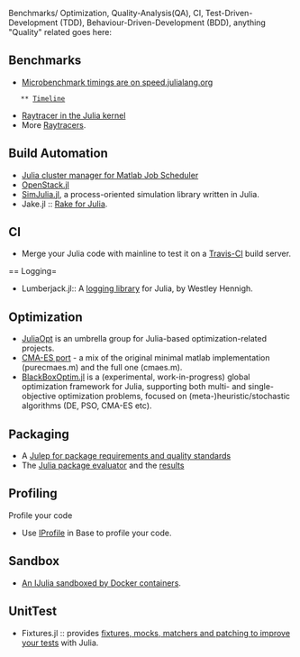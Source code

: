 Benchmarks/ Optimization, Quality-Analysis(QA), CI, Test-Driven-Development (TDD), Behaviour-Driven-Development (BDD), anything "Quality" related goes here:


== Benchmarks ==
* [http://speed.julialang.org Microbenchmark timings are on speed.julialang.org]
    ** [http://speed.julialang.org/timeline/ Timeline]
* [https://github.com/JuliaLang/julia/blob/master/test/perf/kernel/raytracer.jl Raytracer in the Julia kernel]
* More [https://github.com/jakebolewski/rays Raytracers].


== Build Automation ==
* [https://github.com/simonster/MatlabCluster.jl Julia cluster manager for Matlab Job Scheduler]
* [https://github.com/loladiro/OpenStack.jl OpenStack.jl]
* [https://github.com/BenLauwens/SimJulia.jl SimJulia.jl ], a process-oriented simulation library written in Julia.
* Jake.jl :: [https://github.com/nolta/Jake.jl Rake for Julia].


== CI ==
* Merge your Julia code with mainline to test it on a [https://travis-ci.org/JuliaLang/ Travis-CI] build server.


== Logging= 
* Lumberjack.jl:: A [https://github.com/forio/Lumberjack.jl logging library] for Julia, by Westley Hennigh.


== Optimization == 
* [http://juliaopt.org/ JuliaOpt] is an umbrella group for Julia-based optimization-related projects.
* [https://github.com/Staross/JuliaCMAES CMA-ES port] - a mix of the original minimal matlab implementation (purecmaes.m) and the full one (cmaes.m).
* [https://github.com/robertfeldt/BlackBoxOptim.jl BlackBoxOptim.jl] is a (experimental, work-in-progress) global optimization framework for Julia, supporting both multi- and single-objective optimization problems, focused on (meta-)heuristic/stochastic algorithms (DE, PSO, CMA-ES etc).


== Packaging ==
* A [https://gist.github.com/IainNZ/6086173 Julep for package requirements and quality standards]
* The [https://github.com/IainNZ/PackageEvaluator.jl Julia package evaluator] and the [http://iaindunning.com/PackageEval/ results]


== Profiling ==
Profile your code
* Use [http://docs.julialang.org/en/latest/stdlib/profile/ IProfile] in Base to profile your code.


== Sandbox == 
* [https://github.com/amitmurthy/JDock An IJulia sandboxed by Docker containers].


== UnitTest ==
* Fixtures.jl :: provides [https://github.com/burrowsa/Fixtures.jl fixtures, mocks, matchers and patching to improve your tests] with Julia.
